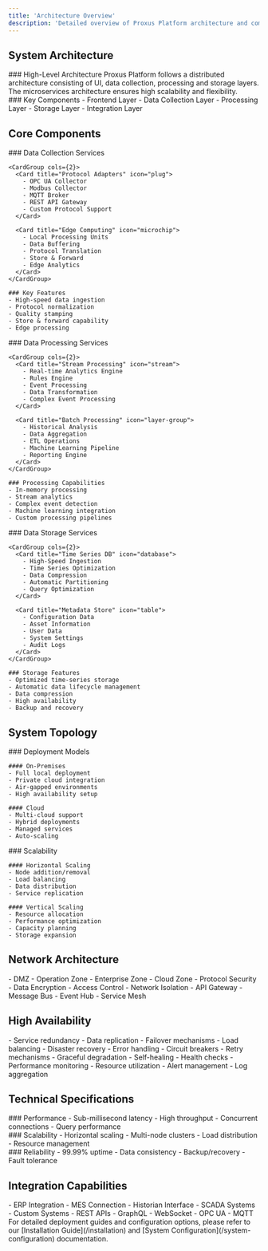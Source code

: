 ```yaml
---
title: 'Architecture Overview'
description: 'Detailed overview of Proxus Platform architecture and components'
---
```


## System Architecture

<Grid cols={2}>
  <div>
    ### High-Level Architecture
    Proxus Platform follows a distributed architecture consisting of UI, data collection, processing and storage layers. The microservices architecture ensures high scalability and flexibility.
  </div>
  
  <div>
    ### Key Components
    - Frontend Layer
    - Data Collection Layer 
    - Processing Layer
    - Storage Layer
    - Integration Layer
  </div>
</Grid>

## Core Components

<Tabs>
  <Tab title="Data Collection Layer">
    ### Data Collection Services
    
    <CardGroup cols={2}>
      <Card title="Protocol Adapters" icon="plug">
        - OPC UA Collector
        - Modbus Collector
        - MQTT Broker
        - REST API Gateway
        - Custom Protocol Support
      </Card>
      
      <Card title="Edge Computing" icon="microchip">
        - Local Processing Units
        - Data Buffering
        - Protocol Translation
        - Store & Forward
        - Edge Analytics
      </Card>
    </CardGroup>

    ### Key Features
    - High-speed data ingestion
    - Protocol normalization
    - Quality stamping
    - Store & forward capability
    - Edge processing
  </Tab>

  <Tab title="Processing Layer">
    ### Data Processing Services
    
    <CardGroup cols={2}>
      <Card title="Stream Processing" icon="stream">
        - Real-time Analytics Engine
        - Rules Engine
        - Event Processing
        - Data Transformation
        - Complex Event Processing
      </Card>
      
      <Card title="Batch Processing" icon="layer-group">
        - Historical Analysis
        - Data Aggregation
        - ETL Operations
        - Machine Learning Pipeline
        - Reporting Engine
      </Card>
    </CardGroup>

    ### Processing Capabilities
    - In-memory processing
    - Stream analytics
    - Complex event detection
    - Machine learning integration
    - Custom processing pipelines
  </Tab>

  <Tab title="Storage Layer">
    ### Data Storage Services
    
    <CardGroup cols={2}>
      <Card title="Time Series DB" icon="database">
        - High-Speed Ingestion
        - Time Series Optimization
        - Data Compression
        - Automatic Partitioning
        - Query Optimization
      </Card>
      
      <Card title="Metadata Store" icon="table">
        - Configuration Data
        - Asset Information
        - User Data
        - System Settings
        - Audit Logs
      </Card>
    </CardGroup>

    ### Storage Features
    - Optimized time-series storage
    - Automatic data lifecycle management
    - Data compression
    - High availability
    - Backup and recovery
  </Tab>
</Tabs>

## System Topology

<Grid cols={2}>
  <div>
    ### Deployment Models
    
    #### On-Premises
    - Full local deployment
    - Private cloud integration
    - Air-gapped environments
    - High availability setup
    
    #### Cloud
    - Multi-cloud support
    - Hybrid deployments
    - Managed services
    - Auto-scaling
  </div>
  
  <div>
    ### Scalability
    
    #### Horizontal Scaling
    - Node addition/removal
    - Load balancing
    - Data distribution
    - Service replication
    
    #### Vertical Scaling
    - Resource allocation
    - Performance optimization
    - Capacity planning
    - Storage expansion
  </div>
</Grid>

## Network Architecture

<CardGroup cols={3}>
  <Card title="Security Zones" icon="shield">
    - DMZ
    - Operation Zone
    - Enterprise Zone
    - Cloud Zone
  </Card>
  
  <Card title="Communication" icon="network-wired">
    - Protocol Security
    - Data Encryption
    - Access Control
    - Network Isolation
  </Card>
  
  <Card title="Integration" icon="puzzle-piece">
    - API Gateway
    - Message Bus
    - Event Hub
    - Service Mesh
  </Card>
</CardGroup>

## High Availability

<AccordionGroup>
  <Accordion title="Redundancy">
    - Service redundancy
    - Data replication
    - Failover mechanisms
    - Load balancing
    - Disaster recovery
  </Accordion>
  
  <Accordion title="Fault Tolerance">
    - Error handling
    - Circuit breakers
    - Retry mechanisms
    - Graceful degradation
    - Self-healing
  </Accordion>
  
  <Accordion title="Monitoring">
    - Health checks
    - Performance monitoring
    - Resource utilization
    - Alert management
    - Log aggregation
  </Accordion>
</AccordionGroup>

## Technical Specifications

<Grid cols={3}>
  <div>
    ### Performance
    - Sub-millisecond latency
    - High throughput
    - Concurrent connections
    - Query performance
  </div>
  
  <div>
    ### Scalability
    - Horizontal scaling
    - Multi-node clusters
    - Load distribution 
    - Resource management
  </div>
  
  <div>
    ### Reliability
    - 99.99% uptime
    - Data consistency
    - Backup/recovery
    - Fault tolerance
  </div>
</Grid>

## Integration Capabilities

<CardGroup cols={2}>
  <Card title="Enterprise Systems" icon="building">
    - ERP Integration
    - MES Connection
    - Historian Interface
    - SCADA Systems
    - Custom Systems
  </Card>
  
  <Card title="APIs & Protocols" icon="code">
    - REST APIs
    - GraphQL
    - WebSocket
    - OPC UA
    - MQTT
  </Card>
</CardGroup>

<Note>
For detailed deployment guides and configuration options, please refer to our [Installation Guide](/installation) and [System Configuration](/system-configuration) documentation.
</Note>